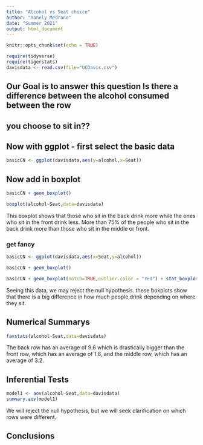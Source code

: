```yaml
---
title: "Alcohol vs Seat choice"
author: "Yanely Medrano"
date: "Summer 2021"
output: html_document
---
```


```r
knitr::opts_chunk$set(echo = TRUE)
```

```r
require(tidyverse)
require(tigerstats)
davisdata <- read.csv(file="UCDavis.csv")
```
## Our Goal is to answer this question Is there a difference between the alcohol consumed between the row
## you choose to sit in??

## Now with ggplot - first select the basic data

```r
basicCN <- ggplot(davisdata,aes(y=alcohol,x=Seat))
```
## Now add in boxplot

```r
basicCN + geom_boxplot()
```
 
```r
boxplot(alcohol~Seat,data=davisdata)
```
    
This boxplot shows that those who sit in the back drink more while the ones who sit in the front drink less. More than 75% of the people who sit in the back drink more than those who sit in the middle or front.
  
### get fancy  

```r
basicCN <- ggplot(davisdata,aes(x=Seat,y=alcohol))

basicCN + geom_boxplot()
```

```r
basicCN + geom_boxplot(notch=TRUE,outlier.color = "red") + stat_boxplot(geom ='errorbar') + labs(title="Fancy notch boxplot \n with 2 lines")
```

Seeing this data, we may reject the null hypothesis. these boxplots show that there is a big difference in how much people drink depending on where they sit.

## Numerical Summarys 

```r
favstats(alcohol~Seat,data=davisdata)
```
The back row has an average of 9.6 which is drastically bigger than the front row, which has an average of 1.8, and the middle row, which has an average of 3.2.

## Inferential Tests

```r
model1 <- aov(alcohol~Seat,data=davisdata)
summary.aov(model1)
```
We will reject the null hypothesis, but we will seek clarification on which rows were different.  

## Conclusions


